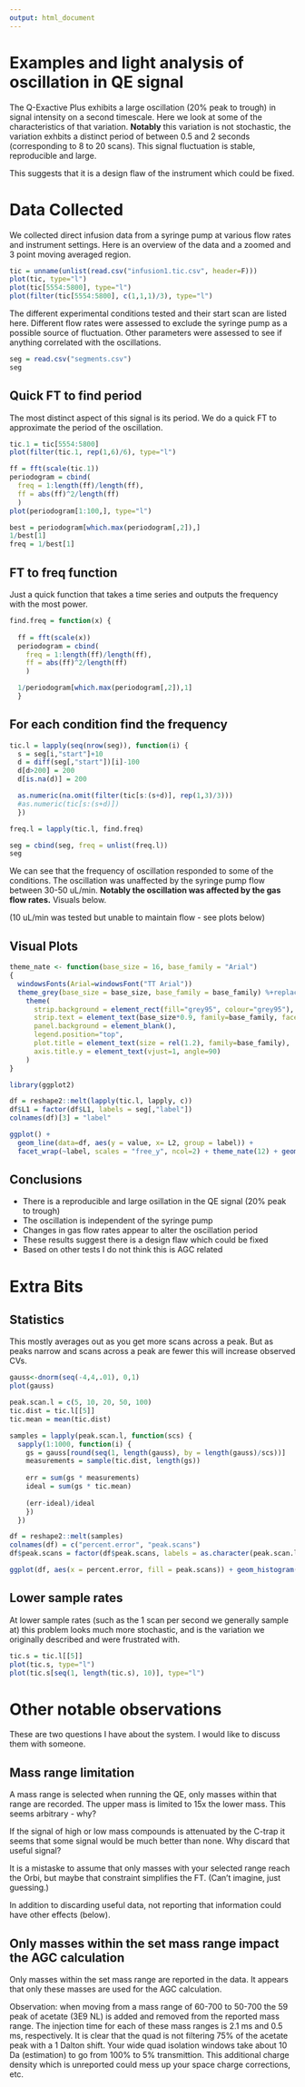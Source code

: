 ```yaml
---
output: html_document
---
```

# Examples and light analysis of oscillation in QE signal
The Q-Exactive Plus exhibits a large oscillation (20% peak to trough) in signal intensity on a second timescale.  Here we look at some of the characteristics of that variation. **Notably** this variation is not stochastic, the variation exhbits a distinct period of between 0.5 and 2 seconds (corresponding to 8 to 20 scans).  This signal fluctuation is stable, reproducible and large. 

This suggests that it is a design flaw of the instrument which could be fixed.

# Data Collected
We collected direct infusion data from a syringe pump at various flow rates and instrument settings.  Here is an overview of the data and a zoomed and 3 point moving averaged region.
```r
tic = unname(unlist(read.csv("infusion1.tic.csv", header=F)))
plot(tic, type="l")
plot(tic[5554:5800], type="l")
plot(filter(tic[5554:5800], c(1,1,1)/3), type="l")
```

The different experimental conditions tested and their start scan are listed here.  Different flow rates were assessed to exclude the syringe pump as a possible source of fluctuation.  Other parameters were assessed to see if anything correlated with the oscillations.
```r
seg = read.csv("segments.csv")
seg
```

## Quick FT to find period
The most distinct aspect of this signal is its period.  We do a quick FT to approximate the period of the oscillation.
```r
tic.1 = tic[5554:5800]
plot(filter(tic.1, rep(1,6)/6), type="l")

ff = fft(scale(tic.1))
periodogram = cbind(
  freq = 1:length(ff)/length(ff),
  ff = abs(ff)^2/length(ff)
  )
plot(periodogram[1:100,], type="l")

best = periodogram[which.max(periodogram[,2]),]
1/best[1]
freq = 1/best[1]
```

## FT to freq function
Just a quick function that takes a time series and outputs the frequency with the most power.
```r

find.freq = function(x) {
  
  ff = fft(scale(x))
  periodogram = cbind(
    freq = 1:length(ff)/length(ff),
    ff = abs(ff)^2/length(ff)
    )

  1/periodogram[which.max(periodogram[,2]),1]
  }

```

## For each condition find the frequency
```r
tic.l = lapply(seq(nrow(seg)), function(i) {
  s = seg[i,"start"]+10
  d = diff(seg[,"start"])[i]-100
  d[d>200] = 200
  d[is.na(d)] = 200

  as.numeric(na.omit(filter(tic[s:(s+d)], rep(1,3)/3)))
  #as.numeric(tic[s:(s+d)])
  })

freq.l = lapply(tic.l, find.freq)

seg = cbind(seg, freq = unlist(freq.l))
seg
```
We can see that the frequency of oscillation responded to some of the conditions.  The oscillation was unaffected by the syringe pump flow between 30-50 uL/min. **Notably the oscillation was affected by the gas flow rates.**  Visuals below.

(10 uL/min was tested but unable to maintain flow - see plots below)

## Visual Plots
```r
theme_nate <- function(base_size = 16, base_family = "Arial")
{
  windowsFonts(Arial=windowsFont("TT Arial"))
  theme_grey(base_size = base_size, base_family = base_family) %+replace%
    theme(
      strip.background = element_rect(fill="grey95", colour="grey95"), 
      strip.text = element_text(base_size*0.9, family=base_family, face="plain", colour=NULL),
      panel.background = element_blank(),
      legend.position="top",
      plot.title = element_text(size = rel(1.2), family=base_family),
      axis.title.y = element_text(vjust=1, angle=90)
    )
}

```

```r
library(ggplot2)

df = reshape2::melt(lapply(tic.l, lapply, c))
df$L1 = factor(df$L1, labels = seg[,"label"])
colnames(df)[3] = "label"

ggplot() +
  geom_line(data=df, aes(y = value, x= L2, group = label)) +
  facet_wrap(~label, scales = "free_y", ncol=2) + theme_nate(12) + geom_text(data = seg, aes(x = 50, y= 1.3E9, group = NULL, label=paste(sep="", "Frequency: ", round(freq,1))))
```

## Conclusions
 - There is a reproducible and large osillation in the QE signal (20% peak to trough)
 - The oscillation is independent of the syringe pump
 - Changes in gas flow rates appear to alter the oscillation period
 - These results suggest there is a design flaw which could be fixed
 - Based on other tests I do not think this is AGC related

# Extra Bits
## Statistics
This mostly averages out as you get more scans across a peak.  But as peaks narrow and scans across a peak are fewer this will increase observed CVs.

```r
gauss<-dnorm(seq(-4,4,.01), 0,1)
plot(gauss)

peak.scan.l = c(5, 10, 20, 50, 100)
tic.dist = tic.l[[5]]
tic.mean = mean(tic.dist)

samples = lapply(peak.scan.l, function(scs) {
  sapply(1:1000, function(i) {
    gs = gauss[round(seq(1, length(gauss), by = length(gauss)/scs))]
    measurements = sample(tic.dist, length(gs))
    
    err = sum(gs * measurements)
    ideal = sum(gs * tic.mean)
    
    (err-ideal)/ideal
    })
  })

df = reshape2::melt(samples)
colnames(df) = c("percent.error", "peak.scans")
df$peak.scans = factor(df$peak.scans, labels = as.character(peak.scan.l))

ggplot(df, aes(x = percent.error, fill = peak.scans)) + geom_histogram() + facet_grid(peak.scans~.) + theme_nate(12) + ggtitle("Additional error due to random sampling of oscillating signal.")
```

## Lower sample rates
At lower sample rates (such as the 1 scan per second we generally sample at) this problem looks much more stochastic, and is the variation we originally described and were frustrated with.

```r
tic.s = tic.l[[5]]
plot(tic.s, type="l")
plot(tic.s[seq(1, length(tic.s), 10)], type="l")
```


# Other notable observations
These are two questions I have about the system.  I would like to discuss them with someone.

## Mass range limitation
A mass range is selected when running the QE, only masses within that range are recorded.  The upper mass is limited to 15x the lower mass.  This seems arbitrary - why?

If the signal of high or low mass compounds is attenuated by the C-trap it seems that some signal would be much better than none.  Why discard that useful signal?

It is a mistaske to assume that only masses with your selected range reach the Orbi, but maybe that constraint simplifies the FT. (Can't imagine, just guessing.)  

In addition to discarding useful data, not reporting that information could have other effects (below).

## Only masses within the set mass range impact the AGC calculation
Only masses within the set mass range are reported in the data.  It appears that only these masses are used for the AGC calculation.  

Observation: when moving from a mass range of 60-700 to 50-700 the 59 peak of acetate (3E9 NL) is added and removed from the reported mass range.  The injection time for each of these mass ranges is 2.1 ms and 0.5 ms, respectively.  It is clear that the quad is not filtering 75% of the acetate peak with a 1 Dalton shift. Your wide quad isolation windows take about 10 Da (estimation) to go from 100% to 5% transmittion.  This additional charge density which is unreported could mess up your space charge corrections, etc.
